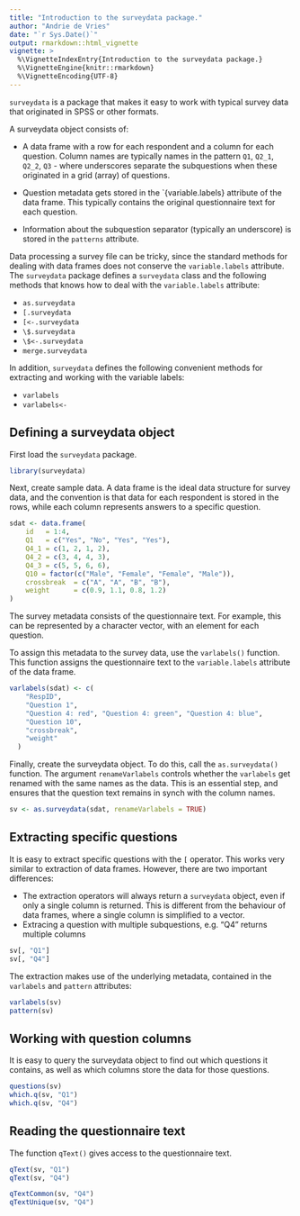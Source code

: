 ```yaml
---
title: "Introduction to the surveydata package."
author: "Andrie de Vries"
date: "`r Sys.Date()`"
output: rmarkdown::html_vignette
vignette: >
  %\VignetteIndexEntry{Introduction to the surveydata package.}
  %\VignetteEngine{knitr::rmarkdown}
  %\VignetteEncoding{UTF-8}
---
```



`surveydata` is a package that makes it easy to work with typical survey data that originated in SPSS or other formats.

A surveydata object consists of:

* A data frame with a row for each respondent and a column for each question.   Column names are typically names in the pattern `Q1`, `Q2_1`, `Q2_2`, `Q3` - where underscores separate the subquestions when these originated in a grid (array) of questions.

* Question metadata gets stored in the `{variable.labels} attribute of the data frame. This typically contains the original questionnaire text for each question.
  
* Information about the subquestion separator (typically an underscore) is stored in the `patterns` attribute.
  

Data processing a survey file can be tricky, since the standard methods for dealing with data frames does not conserve the `variable.labels` attribute.  The `surveydata` package defines a `surveydata` class and the following methods that knows how to deal with the `variable.labels` attribute:

* `as.surveydata`
* `[.surveydata`
* `[<-.surveydata`
* `\$.surveydata`
* `\$<-.surveydata`
* `merge.surveydata`

In addition, `surveydata` defines the following convenient methods for extracting and working with the variable labels:

* `varlabels`
* `varlabels<-`


## Defining a surveydata object

First load the `surveydata` package.

```r
library(surveydata)
```

Next, create sample data. A data frame is the ideal data structure for survey data, and the convention is that data for each respondent is stored in the rows, while each column represents answers to a specific question.

```r

sdat <- data.frame(
    id   = 1:4,
    Q1   = c("Yes", "No", "Yes", "Yes"),
    Q4_1 = c(1, 2, 1, 2), 
    Q4_2 = c(3, 4, 4, 3), 
    Q4_3 = c(5, 5, 6, 6), 
    Q10 = factor(c("Male", "Female", "Female", "Male")),
    crossbreak  = c("A", "A", "B", "B"), 
    weight      = c(0.9, 1.1, 0.8, 1.2)
)

```


The survey metadata consists of the questionnaire text.  For example, this can be represented by a character vector, with an element for each question.

To assign this metadata to the survey data, use the `varlabels()` function.  This function assigns the questionnaire text to the `variable.labels` attribute of the data frame.

```r

varlabels(sdat) <- c(
    "RespID",
    "Question 1", 
    "Question 4: red", "Question 4: green", "Question 4: blue", 
    "Question 10",
    "crossbreak",
    "weight"
  )
```


Finally, create the surveydata object. To do this, call the `as.surveydata()` function.  The argument `renameVarlabels` controls whether the `varlabels` get renamed with the same names as the data.  This is an essential step, and ensures that the question text remains in synch with the column names.

```r
sv <- as.surveydata(sdat, renameVarlabels = TRUE)
```


## Extracting specific questions

It is easy to extract specific questions with the `[` operator. This works very similar to extraction of data frames. However, there are two important differences:

* The extraction operators will always return a `surveydata` object, even if only a single column is returned. This is different from the behaviour of data frames, where a single column is simplified to a vector.
* Extracing a question with multiple subquestions, e.g. "Q4" returns multiple columns


```r
sv[, "Q1"]
sv[, "Q4"]
```

The extraction makes use of the underlying metadata, contained in the `varlabels` and `pattern` attributes:

```r

varlabels(sv)
pattern(sv)
```

## Working with question columns

It is easy to query the surveydata object to find out which questions it contains, as well as which columns store the data for those questions.

```r
questions(sv)
which.q(sv, "Q1")
which.q(sv, "Q4")
```

## Reading the questionnaire text

The function `qText()` gives access to the questionnaire text.

```r
qText(sv, "Q1")
qText(sv, "Q4")

qTextCommon(sv, "Q4")
qTextUnique(sv, "Q4")
```

